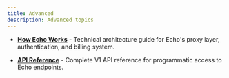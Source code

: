 ```yaml
---
title: Advanced
description: Advanced topics
---
```


- **[How Echo Works](/docs/advanced/how-echo-works)** - Technical architecture guide for Echo's proxy layer, authentication, and billing system.

- **[API Reference](/docs/advanced/api-reference)** - Complete V1 API reference for programmatic access to Echo endpoints.